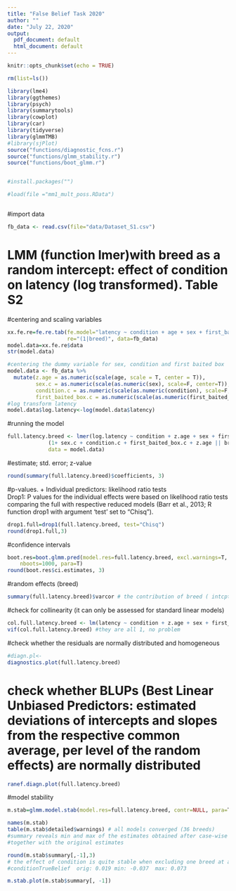 ```yaml
---
title: "False Belief Task 2020"
author: ""
date: "July 22, 2020"
output:
  pdf_document: default
  html_document: default
---
```



```r

knitr::opts_chunk$set(echo = TRUE)

rm(list=ls())

library(lme4)
library(ggthemes)
library(psych)
library(summarytools)
library(cowplot)
library(car)
library(tidyverse)
library(glmmTMB)
#library(sjPlot)
source("functions/diagnostic_fcns.r")
source("functions/glmm_stability.r")
source("functions/boot_glmm.r")


#install.packages("")

#load(file ="mm1_mult_poss.RData")



```
#import data
```r
fb_data <- read.csv(file="data/Dataset_S1.csv")
```
# LMM (function lmer)with breed as a random intercept: effect of condition on latency (log transformed). Table S2


#centering and scaling variables
```r
xx.fe.re=fe.re.tab(fe.model="latency ~ condition + age + sex + first_baited_box",
                   re="(1|breed)", data=fb_data)				   
model.data=xx.fe.re$data
str(model.data)

#centering the dummy variable for sex, condition and first baited box
model.data <- fb_data %>% 
  mutate(z.age = as.numeric(scale(age, scale = T, center = T)),
         sex.c = as.numeric(scale(as.numeric(sex), scale=F, center=T)),
         condition.c = as.numeric(scale(as.numeric(condition), scale=F, center=T)),
         first_baited_box.c = as.numeric(scale(as.numeric(first_baited_box), scale=F, center=T)))
#log transform latency
model.data$log.latency<-log(model.data$latency)
```
#running the model
```r
full.latency.breed <- lmer(log.latency ~ condition + z.age + sex + first_baited_box+
             (1+ sex.c + condition.c + first_baited_box.c + z.age || breed), 
             data = model.data)
```
#estimate; std. error; z-value
```r
round(summary(full.latency.breed)$coefficients, 3)
```
#p-values. + Individual predictors: likelihood ratio tests  
Drop1: P values for the individual effects were based on likelihood ratio tests comparing the full with respective reduced models (Barr et al., 2013; R function drop1 with argument 'test' set to "Chisq"). 
```r
drop1.full=drop1(full.latency.breed, test="Chisq")
round(drop1.full,3)
```
#confidence intervals
```r
boot.res=boot.glmm.pred(model.res=full.latency.breed, excl.warnings=T,
	nboots=1000, para=T)
round(boot.res$ci.estimates, 3) 
```
#random effects (breed)
```r
summary(full.latency.breed)$varcor # the contribution of breed ( intcpt std. dev. 0.34022 )is larger than that of condition (estimate: 0.019 )
```
#check for collinearity (it can only be assessed for standard linear models) 
```r
col.full.latency.breed <- lm(latency ~ condition + z.age + sex + first_baited_box, data = model.data)
vif(col.full.latency.breed) #they are all 1, no problem
```
#check whether the residuals are normally distributed and homogeneous
```r
#diagn.pl<-
diagnostics.plot(full.latency.breed) 
```
# check whether BLUPs (Best Linear Unbiased Predictors: estimated deviations of intercepts and slopes from the respective common average, per level of the random effects) are normally distributed
```r
ranef.diagn.plot(full.latency.breed)
```
#model stability
```r
m.stab=glmm.model.stab(model.res=full.latency.breed, contr=NULL, para=T, data=NULL)

names(m.stab)
table(m.stab$detailed$warnings) # all models converged (36 breeds)
#summary reveals min and max of the estimates obtained after case-wise deletion of levels of random effects, 
#together with the original estimates

round(m.stab$summary[,-1],3)
# the effect of condition is quite stable when excluding one breed at a time: 
#conditionTrueBelief  orig: 0.019 min: -0.037  max: 0.073

m.stab.plot(m.stab$summary[, -1])
```






